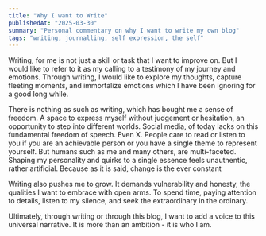 ```yaml
---
title: "Why I want to Write"
publishedAt: "2025-03-30"
summary: "Personal commentary on why I want to write my own blog"
tags: "writing, journalling, self expression, the self"
---
```


Writing, for me is not just a skill or task that I want to improve on. But I would like to refer to it as my calling to a testimony of my journey and emotions.
Through writing, I would like to explore my thoughts, capture fleeting moments, and immortalize emotions which I have been ignoring for a good long while.

There is nothing as such as writing, which has bought me a sense of freedom. A space to express myself without judgement or hesitation, an opportunity to step into different worlds.
Social media, of today lacks on this fundamental freedom of speech. Even X. People care to read or listen to you if you are an achievable person or you have a single theme to represent yourself. But humans such as me and many others, are multi-faceted. Shaping my personality and quirks to a single essence feels unauthentic, rather artificial. Because as it is said,  change is the ever constant

Writing also pushes me to grow. It demands vulnerability and honesty, the qualities I want to embrace with open arms. To spend time, paying attention to details, listen to my silence, and seek the extraordinary in the ordinary.

Ultimately, through writing or through this blog, I want to add a voice to this universal narrative. It is more than an ambition - it is who I am.
